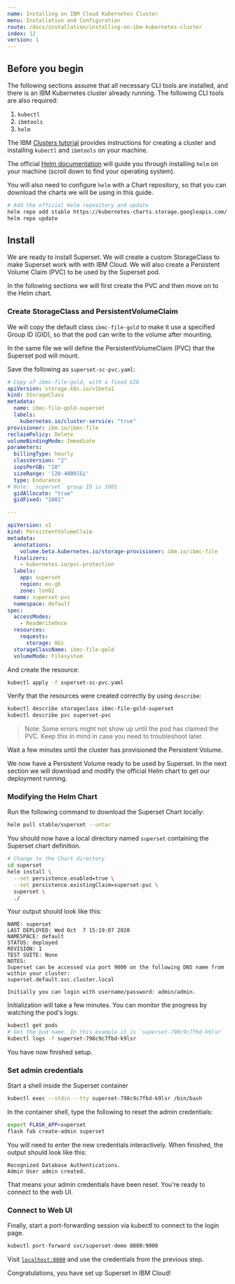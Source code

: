 ```yaml
---
name: Installing on IBM Cloud Kubernetes Cluster
menu: Installation and Configuration
route: /docs/installation/installing-on-ibm-kubernetes-cluster
index: 12
version: 1
---
```


## Before you begin

The following sections assume that all necessary CLI tools are installed, and
there is an IBM Kubernetes cluster already running. The following CLI tools
are also required:

1. `kubectl`
1. `ibmtools`
1. `helm`

The IBM [Clusters tutorial][1] provides instructions for creating a cluster and
installing `kubectl` and `ibmtools` on your machine.

The official [Helm documentation][2] will guide you through installing `helm`
on your machine (scroll down to find your operating system).

You will also need to configure `helm` with a Chart repository, so that you can
download the charts we will be using in this guide.

```bash
# Add the official Helm repository and update
helm repo add stable https://kubernetes-charts.storage.googleapis.com/
helm repo update
```


## Install

We are ready to install Superset. We will create a custom StorageClass to
make Superset work with with IBM Cloud. We will also create a Persistent
Volume Claim (PVC) to be used by the Superset pod.

In the following sections we will first create the PVC and then move on to
the Helm chart.

### Create StorageClass and PersistentVolumeClaim

We will copy the default class `ibmc-file-gold` to make it use a specified
Group ID (GID), so that the pod can write to the volume after mounting.

In the same file we will define the PersistentVolumeClaim (PVC) that the
Superset pod will mount.

Save the following as `superset-sc-pvc.yaml`:

```yaml
# Copy of ibmc-file-gold, with a fixed GID
apiVersion: storage.k8s.io/v1beta1
kind: StorageClass
metadata:
  name: ibmc-file-gold-superset
  labels:
    kubernetes.io/cluster-service: "true"
provisioner: ibm.io/ibmc-file
reclaimPolicy: Delete
volumeBindingMode: Immediate
parameters:
  billingType: hourly
  classVersion: "2"
  iopsPerGB: "10"
  sizeRange: '[20-4000]Gi'
  type: Endurance
# Note: `superset` group ID is 1001
  gidAllocate: "true"
  gidFixed: "1001"

---

apiVersion: v1
kind: PersistentVolumeClaim
metadata:
  annotations:
    volume.beta.kubernetes.io/storage-provisioner: ibm.io/ibmc-file
  finalizers:
    - kubernetes.io/pvc-protection
  labels:
    app: superset
    region: eu-gb
    zone: lon02
  name: superset-pvc
  namespace: default
spec:
  accessModes:
    - ReadWriteOnce
  resources:
    requests:
      storage: 8Gi
  storageClassName: ibmc-file-gold
  volumeMode: Filesystem
```

And create the resource:

```bash
kubectl apply -f superset-sc-pvc.yaml
```

Verify that the resources were created correctly by using `describe`:

```bash
kubectl describe storageclass ibmc-file-gold-superset
kubectl describe pvc superset-pvc
```

>Note: Some errors might not show up until the pod has claimed the PVC. Keep
>this in mind in case you need to troubleshoot later.

Wait a few minutes until the cluster has provisioned the Persistent Volume.

We now have a Persistent Volume ready to be used by Superset. In the next
section we will download and modify the official Helm chart to get our
deployment running.

### Modifying the Helm Chart

Run the following command to download the Superset Chart locally:

```bash
helm pull stable/superset --untar
```

You should now have a local directory named `superset` containing the
Superset chart definition.

```bash
# Change to the Chart directory
cd superset
helm install \
  --set persistence.enabled=true \
  --set persistence.existingClaim=superset-pvc \
  superset \
  ./
```


Your output should look like this:

```
NAME: superset
LAST DEPLOYED: Wed Oct  7 15:19:07 2020
NAMESPACE: default
STATUS: deployed
REVISION: 1
TEST SUITE: None
NOTES:
Superset can be accessed via port 9000 on the following DNS name from within your cluster:
superset.default.svc.cluster.local

Initially you can login with username/password: admin/admin.
```

Initialization will take a few minutes. You can monitor the progress by watching the pod's logs:

```bash
kubectl get pods
# Get the pod name. In this example it is `superset-798c9c7fbd-k9lsr`
kubectl logs -f superset-798c9c7fbd-k9lsr
```

You have now finished setup.

### Set admin credentials

Start a shell inside the Superset container

```bash
kubectl exec --stdin --tty superset-798c9c7fbd-k9lsr /bin/bash
```

In the container shell, type the following to reset the admin credentials:

```bash
export FLASK_APP=superset
flask fab create-admin superset
```

You will need to enter the new credentials interactively. When finished, the output
should look like this:

```
Recognized Database Authentications.
Admin User admin created.
```

That means your admin credentials have been reset. You're ready to connect to
the web UI.

### Connect to Web UI

Finally, start a port-forwarding session via kubectl to connect to the login page.

```bash
kubectl port-forward svc/superset-demo 8080:9000
```

Visit [`localhost:8080`](http://localhost:8080) and use the credentials from the
previous step.


Congratulations, you have set up Superset in IBM Cloud!


[1]: https://cloud.ibm.com/docs/containers?topic=containers-cs_cluster_tutorial
[2]: https://helm.sh/docs/intro/install/
